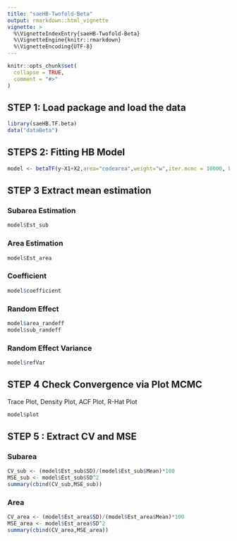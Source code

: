 ```yaml
---
title: "saeHB-Twofold-Beta"
output: rmarkdown::html_vignette
vignette: >
  %\VignetteIndexEntry{saeHB-Twofold-Beta}
  %\VignetteEngine{knitr::rmarkdown}
  %\VignetteEncoding{UTF-8}
---
```


```r
knitr::opts_chunk$set(
  collapse = TRUE,
  comment = "#>"
)
```

## STEP 1: Load package and load the data

```r
library(saeHB.TF.beta)
data("dataBeta")
```

## STEPS 2: Fitting HB Model

```r
model <- betaTF(y~X1+X2,area="codearea",weight="w",iter.mcmc = 10000, burn.in = 3000, iter.update = 5, thin = 10, data=dataBeta)
```

## STEP 3 Extract mean estimation

### Subarea Estimation

```r
model$Est_sub
```

### Area Estimation

```r
model$Est_area
```

### Coefficient

```r
model$coefficient
```

### Random Effect

```r
model$area_randeff
model$sub_randeff
```

### Random Effect Variance

```r
model$refVar
```

## STEP 4 Check Convergence via Plot MCMC

Trace Plot, Density Plot, ACF Plot, R-Hat Plot

```r
model$plot
```

## STEP 5 : Extract CV and MSE

### Subarea

```r
CV_sub <- (model$Est_sub$SD)/(model$Est_sub$Mean)*100
MSE_sub <- model$Est_sub$SD^2
summary(cbind(CV_sub,MSE_sub))
```

### Area

```r
CV_area <- (model$Est_area$SD)/(model$Est_area$Mean)*100
MSE_area <- model$Est_area$SD^2
summary(cbind(CV_area,MSE_area))
```
